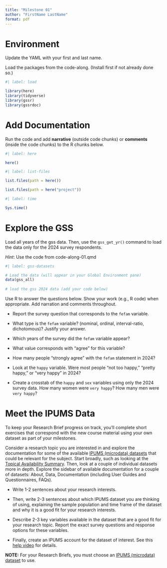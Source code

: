 ```yaml
---
title: "Milestone 01"
author: "FirstName LastName"
format: pdf
---
```


# Environment

Update the YAML with your first and last name.

Load the packages from the code-along. (Install first if not already done so.)

```r
#| label: load

library(here)
library(tidyverse)
library(gssr)
library(gssrdoc)
```

# Add Documentation

Run the code and add **narrative** (outside code chunks) or **comments** (inside the code chunks) to the R chunks below.

```r
#| label: here

here()
```

```r
#| label: list-files

list.files(path = here())

list.files(path = here("project"))
```

```r
#| label: time

Sys.time()
```

# Explore the GSS

Load all years of the gss data. Then, use the `gss_get_yr()` command to load the data only for the 2024 survey respondents.

*Hint*: Use the code from code-along-01.qmd

```r
#| label: gss-datasets

# Load the data (will appear in your Global Environment pane)
data(gss_all)
 
# load the gss 2024 data (add your code below)

```

Use R to answer the questions below. Show your work (e.g., R code) when appropriate. Add narration and comments throughout.

-   Report the survey question that corresponds to the `fefam` variable.

-   What type is the `fefam` variable? (nominal, ordinal, interval-ratio, dichotomous)? Justify your answer.

-   Which years of the survey did the `fefam` variable appear?

-   What value corresponds with "agree" for this variable?

-   How many people "strongly agree" with the `fefam` statement in 2024?

-   Look at the `happy` variable. Were most people "not too happy," "pretty happy," or "very happy" in 2024?

-   Create a crosstab of the `happy` and `sex` variables using only the 2024 survey data. How many women were `very happy`? How many men were `very happy`?

# Meet the IPUMS Data

To keep your Research Brief progress on track, you'll complete short exercises that correspond with the new course material using your own dataset as part of your milestones.

Consider a research topic you are interested in and explore the documentation for some of the available [IPUMS (microdata) datasets](https://www.ipums.org/overview) that could be relevant for the subject. Start broadly, such as looking at the [Topical Availability Summary](https://www.ipums.org/topics). Then, look at a couple of individual datasets more in depth. Explore the sidebar of available documentation for a couple of datasets: About, Data, Documentation (including User Guides and Questionnaires, FAQs).

-   Write 1-2 sentences about your research interests.

-   Then, write 2-3 sentences about which IPUMS dataset you are thinking of using, explaining the sample population and time frame of the dataset and why it is a good fit for your research interests.

-   Describe 2-3 key variables available in the dataset that are a good fit for your research topic. Report the exact survey questions and response options for these variables.

-   Finally, create an IPUMS account for the dataset of interest. See this [help video](https://www.youtube.com/watch?v=Oo7RYMV7q4Y) for details.

**NOTE:** For your Research Briefs, you must choose an [IPUMS (microdata) dataset](https://www.ipums.org/overview) to use.
